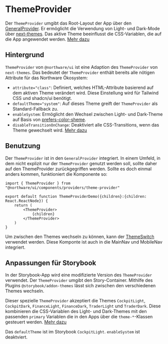 
<Meta title="Components/ThemeProvider" />

# ThemeProvider

Der `ThemeProvider` umgibt das Root-Layout der App über den [GeneralProvider](?path=/docs/components-generalprovider--docs).
Er ermöglicht die Verwendung von Light- und Dark-Mode über [next-themes](https://github.com/pacocoursey/next-themes).
Das aktive Theme beeinflusst die CSS-Variablen, die auf die App angewendet werden. [Mehr dazu](?path=/docs/northware-ui-css-theme--docs)

<ShadcnDocs path="dark-mode/next" />
<ViewSource path="components/theme-provider.tsx" />

## Hintergrund

`ThemeProvider` von `@northware/ui` ist eine Adaption des `ThemeProvider` von `next-themes`.
Das bedeutet der `ThemeProvider` enthält bereits alle nötigen Attribute für das Northware Ökosystem:

- `attribute="class"`: Definiert, welches HTML-Attribute basierend auf dem aktiven Theme verändert wird. Diese Einstellung wird für Tailwind CSS und shadcn/ui benötigt.
- `defaultTheme="system"`: Auf dieses Theme greift der `ThemeProvider` als Standard-Fallback zu.
- `enableSystem`: Ermöglicht den Wechsel zwischen Light- und Dark-Theme auf Basis von [prefers-color-sheme](https://developer.mozilla.org/de/docs/Web/CSS/@media/prefers-color-scheme).
- `disableTransitionOnChange`: Deaktiviert alle CSS-Transitions, wenn das Theme gewechselt wird. [Mehr dazu](https://github.com/pacocoursey/next-themes#disable-transitions-on-theme-change)

## Benutzung

Der `ThemeProvider` ist in den `GeneralProvider` integriert. In einem Umfeld, in dem nicht explizit nur der `ThemeProvider` genutzt werden soll,
sollte daher auf den ThemeProvider zurückgegriffen werden. Sollte es doch einmal anders kommen, funktioniert die Komponente so:

```tsx
import { ThemeProvider } from "@northware/ui/components/providers/theme-provider"

export default function ThemeProviderDemo({children}:{children: React.ReactNode}) {
    return (
        <ThemeProvider>
            {children}
        </ThemeProvider>
    )
}
```

Um zwischen den Themes wechseln zu können, kann der [ThemeSwitch](?path=/docs/components-themeswitch--docs) verwendet werden.
Diese Komponte ist auch in die MainNav und MobileNav integriert.

## Anpassungen für Storybook

In der Storybook-App wird eine modifizierte Version des `ThemeProvider` verwendet.
Der `ThemeProvider` umgibt den Story-Container. Mithilfe des Plugins `@storybook/addon-themes` lässt sich zwischen den verschiedenen Themes wechseln.

Dieser spezielle `ThemeProvider` akzeptiert die Themes `CockpitLight`, `CockpitDark`, `FinanceLight`, `FinanceDark`, `TraderLight` und `TraderDark`.
Diese kombinieren die CSS-Variablen des Light- und Dark-Themes mit den passenden `primary` Variablen die in den Apps über die `theme-*`-Klassen gesteuert werden. [Mehr dazu](?path=/docs/northware-ui-css-theme--docs#theme-klassen-für-storybook)

Das `defaultTheme` ist im Storybook `CockpitLight`. `enableSystem` ist deaktviert.